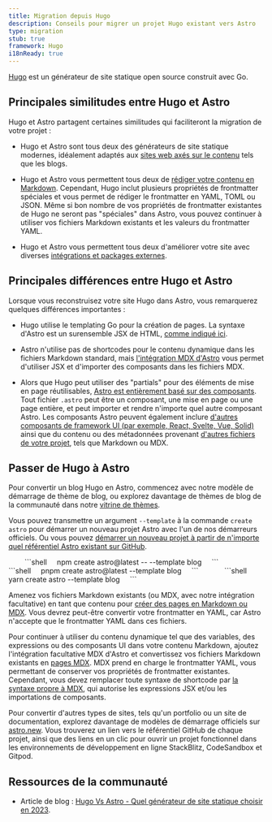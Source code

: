 ```yaml
---
title: Migration depuis Hugo
description: Conseils pour migrer un projet Hugo existant vers Astro
type: migration
stub: true
framework: Hugo
i18nReady: true
--- 
```



[Hugo](https://gohugo.io) est un générateur de site statique open source construit avec Go. 

## Principales similitudes entre Hugo et Astro 

Hugo et Astro partagent certaines similitudes qui faciliteront la migration de votre projet : 

- Hugo et Astro sont tous deux des générateurs de site statique modernes, idéalement adaptés aux [sites web axés sur le contenu](/fr/concepts/why-astro/#content-driven) tels que les blogs. 

- Hugo et Astro vous permettent tous deux de [rédiger votre contenu en Markdown](/fr/guides/content/#markdown-authoring). Cependant, Hugo inclut plusieurs propriétés de frontmatter spéciales et vous permet de rédiger le frontmatter en YAML, TOML ou JSON. Même si bon nombre de vos propriétés de frontmatter existantes de Hugo ne seront pas "spéciales" dans Astro, vous pouvez continuer à utiliser vos fichiers Markdown existants et les valeurs du frontmatter YAML. 

- Hugo et Astro vous permettent tous deux d'améliorer votre site avec diverses [intégrations et packages externes](https://astro.build/integrations/). 

## Principales différences entre Hugo et Astro 

Lorsque vous reconstruisez votre site Hugo dans Astro, vous remarquerez quelques différences importantes : 

- Hugo utilise le templating Go pour la création de pages. La syntaxe d'Astro est un surensemble JSX de HTML, [comme indiqué ici](/fr/core-concepts/astro-components/). 

- Astro n'utilise pas de shortcodes pour le contenu dynamique dans les fichiers Markdown standard, mais [l'intégration MDX d'Astro](/fr/guides/integrations-guide/mdx/) vous permet d'utiliser JSX et d'importer des composants dans les fichiers MDX. 

- Alors que Hugo peut utiliser des "partials" pour des éléments de mise en page réutilisables, [Astro est entièrement basé sur des composants](/fr/core-concepts/astro-components/). Tout fichier `.astro` peut être un composant, une mise en page ou une page entière, et peut importer et rendre n'importe quel autre composant Astro. Les composants Astro peuvent également inclure [d'autres composants de framework UI (par exemple, React, Svelte, Vue, Solid)](/fr/core-concepts/framework-components/) ainsi que du contenu ou des métadonnées provenant [d'autres fichiers de votre projet](/fr/guides/imports/), tels que Markdown ou MDX. 

## Passer de Hugo à Astro 

Pour convertir un blog Hugo en Astro, commencez avec notre modèle de démarrage de thème de blog, ou explorez davantage de thèmes de blog de la communauté dans notre [vitrine de thèmes](https://astro.build/themes/). 

Vous pouvez transmettre un argument `--template` à la commande `create astro` pour démarrer un nouveau projet Astro avec l'un de nos démarreurs officiels. Ou vous pouvez [démarrer un nouveau projet à partir de n'importe quel référentiel Astro existant sur GitHub](/fr/install/auto/#starter-templates). 

<PackageManagerTabs>
    <Fragment slot="npm">
    ```shell
    npm create astro@latest -- --template blog
    ```
    </Fragment>
    <Fragment slot="pnpm">
    ```shell
    pnpm create astro@latest --template blog
    ```
    </Fragment>
    <Fragment slot="yarn">
    ```shell
    yarn create astro --template blog
    ```
    </Fragment>
  </PackageManagerTabs> 

Amenez vos fichiers Markdown existants (ou MDX, avec notre intégration facultative) en tant que contenu pour [créer des pages en Markdown ou MDX](/fr/guides/markdown-content/). Vous devrez peut-être convertir votre frontmatter en YAML, car Astro n'accepte que le frontmatter YAML dans ces fichiers. 

Pour continuer à utiliser du contenu dynamique tel que des variables, des expressions ou des composants UI dans votre contenu Markdown, ajoutez l'intégration facultative MDX d'Astro et convertissez vos fichiers Markdown existants en [pages MDX](/fr/guides/markdown-content/). MDX prend en charge le frontmatter YAML, vous permettant de conserver vos propriétés de frontmatter existantes. Cependant, vous devez remplacer toute syntaxe de shortcode par [la syntaxe propre à MDX](https://mdxjs.com/docs/what-is-mdx/#mdx-syntax), qui autorise les expressions JSX et/ou les importations de composants. 

Pour convertir d'autres types de sites, tels qu'un portfolio ou un site de documentation, explorez davantage de modèles de démarrage officiels sur [astro.new](https://astro.new). Vous trouverez un lien vers le référentiel GitHub de chaque projet, ainsi que des liens en un clic pour ouvrir un projet fonctionnel dans les environnements de développement en ligne StackBlitz, CodeSandbox et Gitpod. 

## Ressources de la communauté 

- Article de blog : [Hugo Vs Astro - Quel générateur de site statique choisir en 2023](https://onebite.dev/hugo-vs-astro-which-static-site-generator-to-choose-in-2023/).
